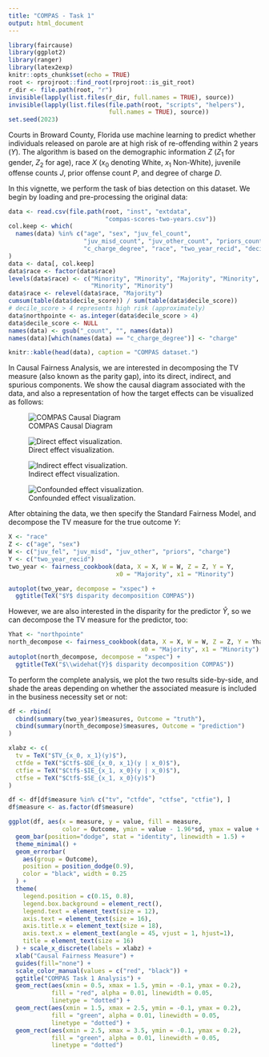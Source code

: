 ```yaml
---
title: "COMPAS - Task 1"
output: html_document
---
```


```r
library(faircause)
library(ggplot2)
library(ranger)
library(latex2exp)
knitr::opts_chunk$set(echo = TRUE)
root <- rprojroot::find_root(rprojroot::is_git_root)
r_dir <- file.path(root, "r")
invisible(lapply(list.files(r_dir, full.names = TRUE), source))
invisible(lapply(list.files(file.path(root, "scripts", "helpers"),
                            full.names = TRUE), source))
set.seed(2023)
```

Courts in Broward County, Florida use machine learning to predict whether individuals released on parole are at high risk of re-offending within 2 years ($Y$). The algorithm is based on the demographic information $Z$ ($Z_1$ for gender, $Z_2$ for age), race $X$ ($x_0$ denoting White, $x_1$ Non-White), juvenile offense counts $J$, prior offense count $P$, and degree of charge $D$.

In this vignette, we perform the task of bias detection on this dataset. We begin by loading and pre-processing the original data:

```r

data <- read.csv(file.path(root, "inst", "extdata",
                           "compas-scores-two-years.csv"))
col.keep <- which(
  names(data) %in% c("age", "sex", "juv_fel_count",
                     "juv_misd_count", "juv_other_count", "priors_count",
                     "c_charge_degree", "race", "two_year_recid", "decile_score")
)
data <- data[, col.keep]
data$race <- factor(data$race)
levels(data$race) <- c("Minority", "Minority", "Majority", "Minority",
                       "Minority", "Minority")
data$race <- relevel(data$race, "Majority")
cumsum(table(data$decile_score)) / sum(table(data$decile_score))
# decile_score > 4 represents high risk (approximately)
data$northpointe <- as.integer(data$decile_score > 4)
data$decile_score <- NULL
names(data) <- gsub("_count", "", names(data))
names(data)[which(names(data) == "c_charge_degree")] <- "charge"

knitr::kable(head(data), caption = "COMPAS dataset.")
```

In Causal Fairness Analysis, we are interested in decomposing the TV measure (also known as the parity gap), into its direct, indirect, and spurious components. We show the causal diagram associated with the data, and also a representation of how the target effects can be visualized as follows:

::: {layout="[[1,1], [1, 1]]"}
![COMPAS Causal Diagram](../figs/a.png){#fig-compas-sfm}

![Direct effect visualization.](../figs/b.png){#fig-dir-effect}

![Indirect effect visualization.](../figs/c.png){#fig-indir-effect}

![Confounded effect visualization.](../figs/d.png){#fig-conf-effect}
:::

After obtaining the data, we then specify the Standard Fairness Model, and decompose the TV measure for the true outcome $Y$:
```r

X <- "race"
Z <- c("age", "sex")
W <- c("juv_fel", "juv_misd", "juv_other", "priors", "charge")
Y <- c("two_year_recid")
two_year <- fairness_cookbook(data, X = X, W = W, Z = Z, Y = Y,
                              x0 = "Majority", x1 = "Minority")

autoplot(two_year, decompose = "xspec") + 
  ggtitle(TeX("$Y$ disparity decomposition COMPAS"))
```

However, we are also interested in the disparity for the predictor $\widehat{Y}$, so we can decompose the TV measure for the predictor, too:
```r
Yhat <- "northpointe"
north_decompose <- fairness_cookbook(data, X = X, W = W, Z = Z, Y = Yhat,
                                     x0 = "Majority", x1 = "Minority")
autoplot(north_decompose, decompose = "xspec") +
  ggtitle(TeX("$\\widehat{Y}$ disparity decomposition COMPAS"))
```

To perform the complete analysis, we plot the two results side-by-side, and shade the areas depending on whether the associated measure is included in the business necessity set or not:

```r

df <- rbind(
  cbind(summary(two_year)$measures, Outcome = "truth"),
  cbind(summary(north_decompose)$measures, Outcome = "prediction")
)

xlabz <- c(
  tv = TeX("$TV_{x_0, x_1}(y)$"),
  ctfde = TeX("$Ctf$-$DE_{x_0, x_1}(y | x_0)$"),
  ctfie = TeX("$Ctf$-$IE_{x_1, x_0}(y | x_0)$"),
  ctfse = TeX("$Ctf$-$SE_{x_1, x_0}(y)$")
)

df <- df[df$measure %in% c("tv", "ctfde", "ctfse", "ctfie"), ]
df$measure <- as.factor(df$measure)

ggplot(df, aes(x = measure, y = value, fill = measure,
               color = Outcome, ymin = value - 1.96*sd, ymax = value + 1.96*sd)) +
  geom_bar(position="dodge", stat = "identity", linewidth = 1.5) +
  theme_minimal() +
  geom_errorbar(
    aes(group = Outcome),
    position = position_dodge(0.9),
    color = "black", width = 0.25
  ) +
  theme(
    legend.position = c(0.15, 0.8),
    legend.box.background = element_rect(),
    legend.text = element_text(size = 12),
    axis.text = element_text(size = 16),
    axis.title.x = element_text(size = 18),
    axis.text.x = element_text(angle = 45, vjust = 1, hjust=1),
    title = element_text(size = 16)
  ) + scale_x_discrete(labels = xlabz) +
  xlab("Causal Fairness Measure") +
  guides(fill="none") +
  scale_color_manual(values = c("red", "black")) +
  ggtitle("COMPAS Task 1 Analysis") +
  geom_rect(aes(xmin = 0.5, xmax = 1.5, ymin = -0.1, ymax = 0.2),
            fill = "red", alpha = 0.01, linewidth = 0.05,
            linetype = "dotted") +
  geom_rect(aes(xmin = 1.5, xmax = 2.5, ymin = -0.1, ymax = 0.2),
            fill = "green", alpha = 0.01, linewidth = 0.05,
            linetype = "dotted") +
  geom_rect(aes(xmin = 2.5, xmax = 3.5, ymin = -0.1, ymax = 0.2),
            fill = "green", alpha = 0.01, linewidth = 0.05,
            linetype = "dotted")
```
